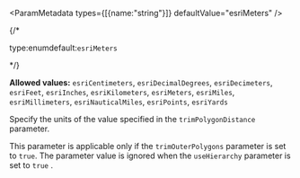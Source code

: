 
<ParamMetadata types={[{name:"string"}]} defaultValue="esriMeters" />

{/* <p class="space-x-2"><span class="font-sm text-color-3">type:enum</span><span class="font-bold text-[#6d29cc]">default:`esriMeters`</span></p> */}

**Allowed values:** `esriCentimeters`, `esriDecimalDegrees`, `esriDecimeters`, `esriFeet`, `esriInches`, `esriKilometers`, `esriMeters`, `esriMiles`, `esriMillimeters`, `esriNauticalMiles`, `esriPoints`, `esriYards`

Specify the units of the value specified in the `trimPolygonDistance` parameter.

This parameter is applicable only if the `trimOuterPolygons` parameter is set to `true`. The parameter value is ignored when the `useHierarchy` parameter is set to `true` .